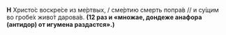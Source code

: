 **Н** Христо́с воскре́се из ме́ртвых, / сме́ртию смерть попра́в // и су́щим во гробе́х живо́т дарова́в. **(12 раз и «множае, дондеже анафора (антидор) от игумена раздастся».)**
